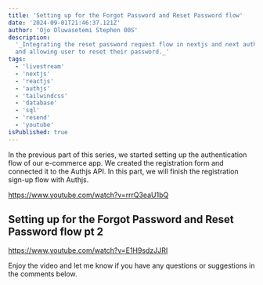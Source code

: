 ```yaml
---
title: 'Setting up for the Forgot Password and Reset Password flow'
date: '2024-09-01T21:46:37.121Z'
author: 'Ojo Oluwasetemi Stephen 00S'
description:
  '_Integrating the reset password request flow in nextjs and next auth (authjs)
  and allowing user to reset their password._'
tags:
  - 'livestream'
  - 'nextjs'
  - 'reactjs'
  - 'authjs'
  - 'tailwindcss'
  - 'database'
  - 'sql'
  - 'resend'
  - 'youtube'
isPublished: true
---
```


In the previous part of this series, we started setting up the authentication
flow of our e-commerce app. We created the registration form and connected it to
the Authjs API. In this part, we will finish the registration sign-up flow with
Authjs.

https://www.youtube.com/watch?v=rrrQ3eaU1bQ

## Setting up for the Forgot Password and Reset Password flow pt 2

https://www.youtube.com/watch?v=E1H9sdzJJRI

Enjoy the video and let me know if you have any questions or suggestions in the
comments below.
